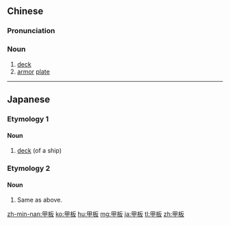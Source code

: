 ==Chinese==
{{zh-forms}}

===Pronunciation===
{{zh-pron
|m=jiǎbǎn
|c=gaap3 baan2
|h=pfs=kap-pán
|mn=kap-pán/kah-pán
|cat=n
}}

===Noun===
{{zh-noun}}

# [[deck]] {{gloss|of a ship}}
# [[armor]] [[plate]] {{gloss|of an armored car}}

{{zh-cat|Advanced}}

----

==Japanese==

===Etymology 1===
{{ja-kanjitab|かん|はん|k2=ぱん|yomi=on}}

====Noun====
{{ja-noun|かんぱん}}

# [[deck]] (of a ship)

===Etymology 2===
{{ja-kanjitab|こう|はん|yomi=on}}

====Noun====
{{ja-noun|こうはん}}

# Same as above.

[[zh-min-nan:甲板]]
[[ko:甲板]]
[[hu:甲板]]
[[mg:甲板]]
[[ja:甲板]]
[[tl:甲板]]
[[zh:甲板]]